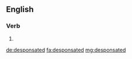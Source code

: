 ==English==

===Verb===
{{head|en}}

# {{en-past of|desponsate}}

[[de:desponsated]]
[[fa:desponsated]]
[[mg:desponsated]]